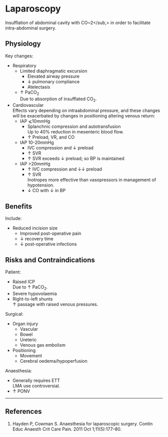 # Laparoscopy


Insufflation of abdominal cavity with CO~2</sub,> in order to facilitate intra-abdominal surgery.

## Physiology

Key changes:

* Respiratory
	* Limited diaphragmatic excursion
		* Elevated airway pressure
		* ↓ pulmonary compliance
		* Atelectasis
	* ↑ PaCO~2~  
	Due to absorption of insufflated CO~2~.
* Cardiovascular  
Effects vary depending on intraabdominal pressure, and these changes will be exacerbated by changes in positioning altering venous return:
	* IAP ⩽10mmHg
		* Splanchnic compression and autotransfusion  
		Up to 40% reduction in mesenteric blood flow.
		* ↑ Preload, VR, and CO
	* IAP 10-20mmHg
		* IVC compression and ↓ preload
		* ↑ SVR
		* ↑ SVR exceeds ↓ preload; so BP is maintained
	* IAP >20mmHg
		* ↑ IVC compression and ↓↓ preload
		* ↑ SVR  
		Inotropes more effective than vasopressors in management of hypotension.
		* ↓ CO with ↓ in BP

## Benefits

Include:

* Reduced incision size
	* Improved post-operative pain
	* ↓ recovery time
	* ↓ post-operative infections


## Risks and Contraindications

Patient:

* Raised ICP  
Due to ↑ PaCO~2~.
* Severe hypovolaemia
* Right-to-left shunts  
↑ passage with raised venous pressures.


Surgical:

* Organ injury
	* Vascular
	* Bowel
	* Ureteric
	* Venous gas embolism
* Positioning
	* Movement
	* Cerebral oedema/hypoperfusion


Anaesthesia:

* Generally requires ETT  
LMA use controversial.
* ↑ PONV

---

## References

1. Hayden P, Cowman S. Anaesthesia for laparoscopic surgery. Contin Educ Anaesth Crit Care Pain. 2011 Oct 1;11(5):177–80. 
